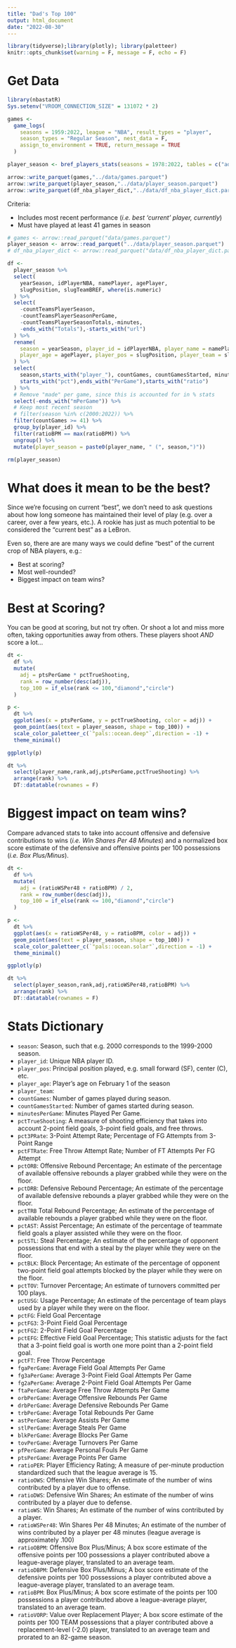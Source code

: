 ```yaml
---
title: "Dad's Top 100"
output: html_document
date: "2022-08-30"
---
```


```r
library(tidyverse);library(plotly); library(paletteer)
knitr::opts_chunk$set(warning = F, message = F, echo = F)
```

# Get Data

```r
library(nbastatR)
Sys.setenv("VROOM_CONNECTION_SIZE" = 131072 * 2)

games <-
  game_logs(
    seasons = 1959:2022, league = "NBA", result_types = "player",
    season_types = "Regular Season", nest_data = F,
    assign_to_environment = TRUE, return_message = TRUE
  )

player_season <- bref_players_stats(seasons = 1978:2022, tables = c("advanced", "totals", "per_game"))

arrow::write_parquet(games,"../data/games.parquet")
arrow::write_parquet(player_season,"../data/player_season.parquet")
arrow::write_parquet(df_nba_player_dict,"../data/df_nba_player_dict.parquet")

```

Criteria:

- Includes most recent performance (*i.e. best 'current' player, currently*)
- Must have played at least 41 games in season

```r
# games <- arrow::read_parquet("data/games.parquet")
player_season <- arrow::read_parquet("../data/player_season.parquet")
# df_nba_player_dict <- arrow::read_parquet("data/df_nba_player_dict.parquet")

df <-
  player_season %>%
  select(
    yearSeason, idPlayerNBA, namePlayer, agePlayer, 
    slugPosition, slugTeamBREF, where(is.numeric)
  ) %>%
  select(
    -countTeamsPlayerSeason,
    -countTeamsPlayerSeasonPerGame,
    -countTeamsPlayerSeasonTotals,-minutes,
    -ends_with("Totals"),-starts_with("url")
  ) %>%
  rename(
    season = yearSeason, player_id = idPlayerNBA, player_name = namePlayer,
    player_age = agePlayer, player_pos = slugPosition, player_team = slugTeamBREF
  ) %>%
  select(
    season,starts_with("player_"), countGames, countGamesStarted, minutesPerGame,
    starts_with("pct"),ends_with("PerGame"),starts_with("ratio")
  ) %>%
  # Remove "made" per game, since this is accounted for in % stats
  select(-ends_with("mPerGame")) %>%
  # Keep most recent season
  # filter(season %in% c(2000:2022)) %>%
  filter(countGames >= 41) %>%
  group_by(player_id) %>%
  filter(ratioBPM == max(ratioBPM)) %>%
  ungroup() %>%
  mutate(player_season = paste0(player_name, " (", season,")"))

rm(player_season)

```

# What does it mean to be the best?

Since we're focusing on current "best", we don't need to ask questions about how long someone has maintained their level of play (e.g. over a career, over a few years, etc.).  A rookie has just as much potential to be considered the "current best" as a LeBron.

Even so, there are are many ways we could define "best" of the current crop of NBA players, e.g.:

- Best at scoring?
- Most well-rounded?
- Biggest impact on team wins?

# Best at Scoring?

You can be good at scoring, but not try often.  Or shoot a lot and miss more often, taking opportunities away from others.  These players shoot *AND* score a lot...

```r
dt <-
  df %>%
  mutate(
    adj = ptsPerGame * pctTrueShooting,
    rank = row_number(desc(adj)),
    top_100 = if_else(rank <= 100,"diamond","circle")
  )

p <-
  dt %>%
  ggplot(aes(x = ptsPerGame, y = pctTrueShooting, color = adj)) +
  geom_point(aes(text = player_season, shape = top_100)) +
  scale_color_paletteer_c(`"pals::ocean.deep"`,direction = -1) +
  theme_minimal()

ggplotly(p)
```

```r
dt %>%
  select(player_name,rank,adj,ptsPerGame,pctTrueShooting) %>%
  arrange(rank) %>%
  DT::datatable(rownames = F)
```


# Biggest impact on team wins?

Compare advanced stats to take into account offensive and defensive contributions to wins (*i.e. Win Shares Per 48 Minutes*) and a normalized box score estimate of the defensive and offensive points per 100 possessions (*i.e. Box Plus/Minus*).


```r
dt <-
  df %>%
  mutate(
    adj = (ratioWSPer48 + ratioBPM) / 2,
    rank = row_number(desc(adj)),
    top_100 = if_else(rank <= 100,"diamond","circle")
  )

p <-
  dt %>%
  ggplot(aes(x = ratioWSPer48, y = ratioBPM, color = adj)) +
  geom_point(aes(text = player_season, shape = top_100)) +
  scale_color_paletteer_c(`"pals::ocean.solar"`,direction = -1) +
  theme_minimal()

ggplotly(p)
```

```r
dt %>%
  select(player_season,rank,adj,ratioWSPer48,ratioBPM) %>%
  arrange(rank) %>%
  DT::datatable(rownames = F)
```






# Stats Dictionary

- `season`: Season, such that e.g. 2000 corresponds to the 1999-2000 season.
- `player_id`: Unique NBA player ID.
- `player_pos`: Principal position played, e.g. small forward (SF), center (C), etc.
- `player_age`: Player's age on February 1 of the season
- `player_team`:
- `countGames`: Number of games played during season.
- `countGamesStarted`: Number of games started during season.
- `minutesPerGame`: Minutes Played Per Game.
- `pctTrueShooting`: A measure of shooting efficiency that takes into account 2-point field goals, 3-point field goals, and free throws.
- `pct3PRate`: 3-Point Attempt Rate; Percentage of FG Attempts from 3-Point Range
- `pctFTRate`: Free Throw Attempt Rate; Number of FT Attempts Per FG Attempt
- `pctORB`: Offensive Rebound Percentage; An estimate of the percentage of available offensive rebounds a player grabbed while they were on the floor.
- `pctDRB`: Defensive Rebound Percentage; An estimate of the percentage of available defensive rebounds a player grabbed while they were on the floor.
- `pctTRB` Total Rebound Percentage; An estimate of the percentage of available rebounds a player grabbed while they were on the floor.
- `pctAST`: Assist Percentage; An estimate of the percentage of teammate field goals a player assisted while they were on the floor.
- `pctSTL`: Steal Percentage; An estimate of the percentage of opponent possessions that end with a steal by the player while they were on the floor.
- `pctBLK`: Block Percentage; An estimate of the percentage of opponent two-point field goal attempts blocked by the player while they were on the floor.
- `pctTOV`: Turnover Percentage; An estimate of turnovers committed per 100 plays.
- `pctUSG`: Usage Percentage; An estimate of the percentage of team plays used by a player while they were on the floor.
- `pctFG`: Field Goal Percentage
- `pctFG3`: 3-Point Field Goal Percentage
- `pctFG2`: 2-Point Field Goal Percentage
- `pctEFG`: Effective Field Goal Percentage; This statistic adjusts for the fact that a 3-point field goal is worth one more point than a 2-point field goal.
- `pctFT`: Free Throw Percentage
- `fgaPerGame`: Average Field Goal Attempts Per Game
- `fg3aPerGame`: Average 3-Point Field Goal Attempts Per Game
- `fg2aPerGame`: Average 2-Point Field Goal Attempts Per Game
- `ftaPerGame`: Average Free Throw Attempts Per Game
- `orbPerGame`: Average Offensive Rebounds Per Game
- `drbPerGame`: Average Defensive Rebounds Per Game
- `trbPerGame`: Average Total Rebounds Per Game
- `astPerGame`: Average Assists Per Game
- `stlPerGame`: Average Steals Per Game
- `blkPerGame`: Average Blocks Per Game
- `tovPerGame`: Average Turnovers Per Game
- `pfPerGame`: Average Personal Fouls Per Game
- `ptsPerGame`: Average Points Per Game
- `ratioPER`: Player Efficiency Rating; A measure of per-minute production standardized such that the league average is 15.
- `ratioOWS`: Offensive Win Shares; An estimate of the number of wins contributed by a player due to offense.
- `ratioDWS`: Defensive Win Shares; An estimate of the number of wins contributed by a player due to defense.
- `ratioWS`: Win Shares; An estimate of the number of wins contributed by a player.
- `ratioWSPer48`: Win Shares Per 48 Minutes; An estimate of the number of wins contributed by a player per 48 minutes (league average is approximately .100)
- `ratioOBPM`: Offensive Box Plus/Minus; A box score estimate of the offensive points per 100 possessions a player contributed above a league-average player, translated to an average team.
- `ratioDBPM`: Defensive Box Plus/Minus; A box score estimate of the defensive points per 100 possessions a player contributed above a league-average player, translated to an average team.
- `ratioBPM`: Box Plus/Minus; A box score estimate of the points per 100 possessions a player contributed above a league-average player, translated to an average team.
- `ratioVORP`: Value over Replacement Player; A box score estimate of the points per 100 TEAM possessions that a player contributed above a replacement-level (-2.0) player, translated to an average team and prorated to an 82-game season.

